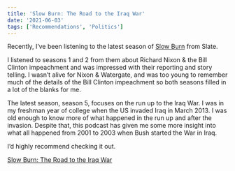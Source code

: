 ```yaml
---
title: 'Slow Burn: The Road to the Iraq War'
date: '2021-06-03'
tags: ['Recommendations', 'Politics']
---
```


Recently, I’ve been listening to the latest season of [Slow Burn](https://slate.com/podcasts/slow-burn/s5/road-to-the-iraq-war) from Slate.

I listened to seasons 1 and 2 from them about Richard Nixon & the Bill Clinton impeachment and was impressed with their reporting and story telling. I wasn’t alive for Nixon & Watergate, and was too young to remember much of the details of the Bill Clinton impeachment so both seasons filled in a lot of the blanks for me.

The latest season, season 5, focuses on the run up to the Iraq War. I was in my freshman year of college when the US invaded Iraq in March 2013. I was old enough to know more of what happened in the run up and after the invasion. Despite that, this podcast has given me some more insight into what all happened from 2001 to 2003 when Bush started the War in Iraq.

I’d highly recommend checking it out.

[Slow Burn: The Road to the Iraq War](https://slate.com/podcasts/slow-burn/s5/road-to-the-iraq-war)
